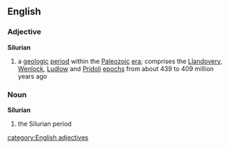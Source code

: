 ==English==
===Adjective===
{{wikipedia}}
'''Silurian'''
#{{geology}} a [[geologic]] [[period]] within the [[Paleozoic]] [[era]]; comprises the [[Llandovery]], [[Wenlock]], [[Ludlow]] and [[Pridoli]] [[epoch]]s from about 439 to 409 million years ago

===Noun===
'''Silurian'''
#{{geology}} the Silurian period
[[category:English adjectives]]